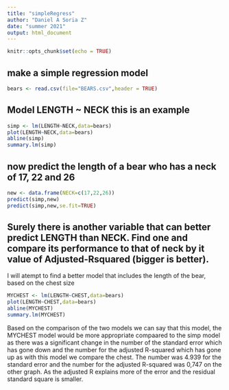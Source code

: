 ```yaml
---
title: "simpleRegress"
author: "Daniel A Soria Z"
date: "summer 2021"
output: html_document
---
```


```r
knitr::opts_chunk$set(echo = TRUE)
```

## make a simple regression model

```r
bears <- read.csv(file="BEARS.csv",header = TRUE)
```

## Model LENGTH ~ NECK  this is an example  

```r
simp <- lm(LENGTH~NECK,data=bears)
plot(LENGTH~NECK,data=bears)
abline(simp)
summary.lm(simp)
```

## now predict the length of a bear who has a neck of 17, 22 and 26


```r
new <- data.frame(NECK=c(17,22,26))
predict(simp,new)
predict(simp,new,se.fit=TRUE)
```
## Surely there is another variable that can better predict LENGTH than NECK. Find one and compare its performance to that of neck by it value of Adjusted-Rsquared (bigger is better).

I will atempt to find a better model that includes the length of the bear, based on the chest size


```r
MYCHEST <- lm(LENGTH~CHEST,data=bears)
plot(LENGTH~CHEST,data=bears)
abline(MYCHEST)
summary.lm(MYCHEST)
```

Based on the comparison of the two models we can say that this model, the MYCHEST model would be more appropriate compaared to the simp model as there was a significant change in the number of the standard error which has gone down and the number for the adjusted R-squared which has gone up as with this model we compare the chest. The number was 4.939 for the standard error and the number for the adjusted R-squared was 0,747 on the other graph. As the adjusted R explains more of the error and the residual standard square is smaller.







